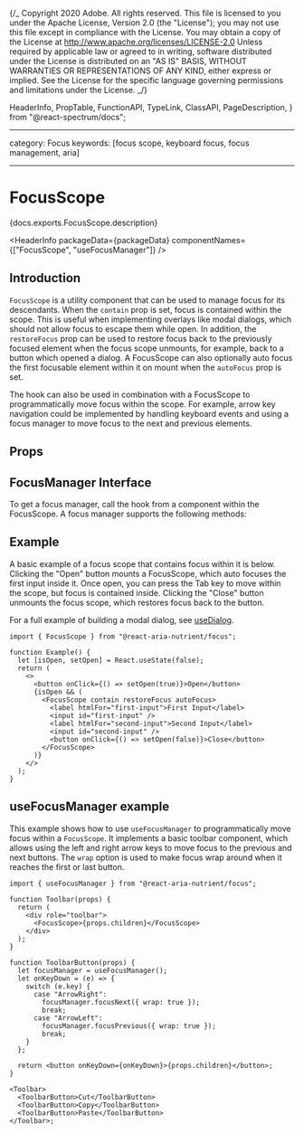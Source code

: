 {/_ Copyright 2020 Adobe. All rights reserved.
This file is licensed to you under the Apache License, Version 2.0 (the "License");
you may not use this file except in compliance with the License. You may obtain a copy
of the License at http://www.apache.org/licenses/LICENSE-2.0
Unless required by applicable law or agreed to in writing, software distributed under
the License is distributed on an "AS IS" BASIS, WITHOUT WARRANTIES OR REPRESENTATIONS
OF ANY KIND, either express or implied. See the License for the specific language
governing permissions and limitations under the License. _/}


  HeaderInfo,
  PropTable,
  FunctionAPI,
  TypeLink,
  ClassAPI,
  PageDescription,
} from "@react-spectrum/docs";

---

category: Focus
keywords: [focus scope, keyboard focus, focus management, aria]

---

# FocusScope

<PageDescription>{docs.exports.FocusScope.description}</PageDescription>

<HeaderInfo
  packageData={packageData}
  componentNames={["FocusScope", "useFocusManager"]}
/>

## Introduction

`FocusScope` is a utility component that can be used to manage focus for its descendants.
When the `contain` prop is set, focus is contained within the scope. This is useful when
implementing overlays like modal dialogs, which should not allow focus to escape them while open.
In addition, the `restoreFocus` prop can be used to restore focus back to the previously focused
element when the focus scope unmounts, for example, back to a button which opened a dialog.
A FocusScope can also optionally auto focus the first focusable element within it on mount
when the `autoFocus` prop is set.

The <TypeLink links={docs.links} type={docs.exports.useFocusManager} /> hook can also be used
in combination with a FocusScope to programmatically move focus within the scope. For example,
arrow key navigation could be implemented by handling keyboard events and using a focus manager
to move focus to the next and previous elements.

## Props

<PropTable links={docs.links} component={docs.exports.FocusScope} />

## FocusManager Interface

To get a focus manager, call the <TypeLink links={docs.links} type={docs.exports.useFocusManager} /> hook
from a component within the FocusScope. A focus manager supports the following methods:

<ClassAPI links={docs.links} class={docs.links[docs.exports.FocusManager.id]} />

## Example

A basic example of a focus scope that contains focus within it is below. Clicking the "Open"
button mounts a FocusScope, which auto focuses the first input inside it. Once open, you can
press the <Keyboard>Tab</Keyboard> key to move within the scope, but focus is contained inside. Clicking the "Close"
button unmounts the focus scope, which restores focus back to the button.

For a full example of building a modal dialog, see [useDialog](useDialog.html).

```tsx example
import { FocusScope } from "@react-aria-nutrient/focus";

function Example() {
  let [isOpen, setOpen] = React.useState(false);
  return (
    <>
      <button onClick={() => setOpen(true)}>Open</button>
      {isOpen && (
        <FocusScope contain restoreFocus autoFocus>
          <label htmlFor="first-input">First Input</label>
          <input id="first-input" />
          <label htmlFor="second-input">Second Input</label>
          <input id="second-input" />
          <button onClick={() => setOpen(false)}>Close</button>
        </FocusScope>
      )}
    </>
  );
}
```

## useFocusManager example

This example shows how to use `useFocusManager` to programmatically move focus within a
`FocusScope`. It implements a basic toolbar component, which allows using the left and
right arrow keys to move focus to the previous and next buttons. The `wrap` option is
used to make focus wrap around when it reaches the first or last button.

```tsx example
import { useFocusManager } from "@react-aria-nutrient/focus";

function Toolbar(props) {
  return (
    <div role="toolbar">
      <FocusScope>{props.children}</FocusScope>
    </div>
  );
}

function ToolbarButton(props) {
  let focusManager = useFocusManager();
  let onKeyDown = (e) => {
    switch (e.key) {
      case "ArrowRight":
        focusManager.focusNext({ wrap: true });
        break;
      case "ArrowLeft":
        focusManager.focusPrevious({ wrap: true });
        break;
    }
  };

  return <button onKeyDown={onKeyDown}>{props.children}</button>;
}

<Toolbar>
  <ToolbarButton>Cut</ToolbarButton>
  <ToolbarButton>Copy</ToolbarButton>
  <ToolbarButton>Paste</ToolbarButton>
</Toolbar>;
```
